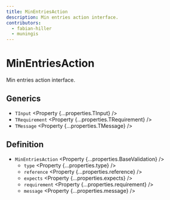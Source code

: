 ```yaml
---
title: MinEntriesAction
description: Min entries action interface.
contributors:
  - fabian-hiller
  - muningis
---
```



# MinEntriesAction

Min entries action interface.

## Generics

- `TInput` <Property {...properties.TInput} />
- `TRequirement` <Property {...properties.TRequirement} />
- `TMessage` <Property {...properties.TMessage} />

## Definition

- `MinEntriesAction` <Property {...properties.BaseValidation} />
  - `type` <Property {...properties.type} />
  - `reference` <Property {...properties.reference} />
  - `expects` <Property {...properties.expects} />
  - `requirement` <Property {...properties.requirement} />
  - `message` <Property {...properties.message} />
